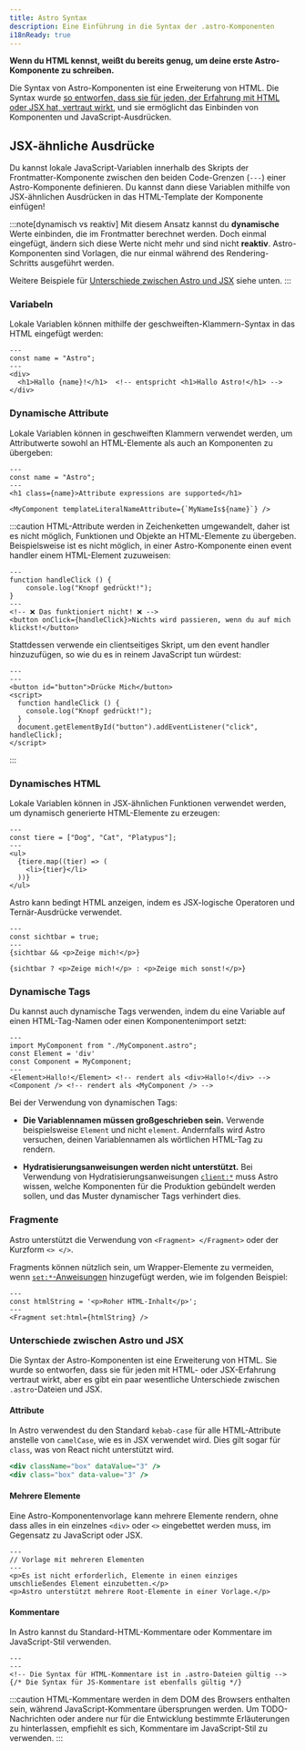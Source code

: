 ```yaml
---
title: Astro Syntax
description: Eine Einführung in die Syntax der .astro-Komponenten 
i18nReady: true
---
```


**Wenn du HTML kennst, weißt du bereits genug, um deine erste Astro-Komponente zu schreiben.**

Die Syntax von Astro-Komponenten ist eine Erweiterung von HTML. Die Syntax wurde [so entworfen, dass sie für jeden, der Erfahrung mit HTML oder JSX hat, vertraut wirkt](#unterschiede-zwischen-astro-und-jsx), und sie ermöglicht das Einbinden von Komponenten und JavaScript-Ausdrücken.

## JSX-ähnliche Ausdrücke

Du kannst lokale JavaScript-Variablen innerhalb des Skripts der Frontmatter-Komponente zwischen den beiden Code-Grenzen (`---`) einer Astro-Komponente definieren. Du kannst dann diese Variablen mithilfe von JSX-ähnlichen Ausdrücken in das HTML-Template der Komponente einfügen!

:::note[dynamisch vs reaktiv]
Mit diesem Ansatz kannst du **dynamische** Werte einbinden, die im Frontmatter berechnet werden. Doch einmal eingefügt, ändern sich diese Werte nicht mehr und sind nicht **reaktiv**. Astro-Komponenten sind Vorlagen, die nur einmal während des Rendering-Schritts ausgeführt werden.

Weitere Beispiele für [Unterschiede zwischen Astro und JSX](#unterschiede-zwischen-astro-und-jsx) siehe unten.
:::

### Variabeln

Lokale Variablen können mithilfe der geschweiften-Klammern-Syntax in das HTML eingefügt werden:

```astro title="src/components/Variables.astro" "{name}"
---
const name = "Astro";
---
<div>
  <h1>Hallo {name}!</h1>  <!-- entspricht <h1>Hallo Astro!</h1> -->
</div>
```

### Dynamische Attribute 

Lokale Variablen können in geschweiften Klammern verwendet werden, um Attributwerte sowohl an HTML-Elemente als auch an Komponenten zu übergeben:

```astro title="src/components/DynamicAttributes.astro" "{name}" "${name}"
---
const name = "Astro";
---
<h1 class={name}>Attribute expressions are supported</h1>

<MyComponent templateLiteralNameAttribute={`MyNameIs${name}`} />
```

:::caution
HTML-Attribute werden in Zeichenketten umgewandelt, daher ist es nicht möglich, Funktionen und Objekte an HTML-Elemente zu übergeben.
Beispielsweise ist es nicht möglich, in einer Astro-Komponente einen event handler einem HTML-Element zuzuweisen:

```astro title="tu-das-nicht.astro"
---
function handleClick () {
    console.log("Knopf gedrückt!");
}
---
<!-- ❌ Das funktioniert nicht! ❌ -->
<button onClick={handleClick}>Nichts wird passieren, wenn du auf mich klickst!</button>
```

Stattdessen verwende ein clientseitiges Skript, um den event handler hinzuzufügen, so wie du es in reinem JavaScript tun würdest:

```astro title="tu-stattdessen-das.astro"
---
---
<button id="button">Drücke Mich</button>
<script>
  function handleClick () {
    console.log("Knopf gedrückt!");
  }
  document.getElementById("button").addEventListener("click", handleClick);
</script>
```
:::

### Dynamisches HTML

Lokale Variablen können in JSX-ähnlichen Funktionen verwendet werden, um dynamisch generierte HTML-Elemente zu erzeugen:

```astro title="src/components/DynamicHtml.astro" "{item}"
---
const tiere = ["Dog", "Cat", "Platypus"];
---
<ul>
  {tiere.map((tier) => (
    <li>{tier}</li>
  ))}
</ul>
```

Astro kann bedingt HTML anzeigen, indem es JSX-logische Operatoren und Ternär-Ausdrücke verwendet.

```astro title="src/components/ConditionalHtml.astro" "visible"
---
const sichtbar = true;
---
{sichtbar && <p>Zeige mich!</p>}

{sichtbar ? <p>Zeige mich!</p> : <p>Zeige mich sonst!</p>}
```

### Dynamische Tags

Du kannst auch dynamische Tags verwenden, indem du eine Variable auf einen HTML-Tag-Namen oder einen Komponentenimport setzt:

```astro title="src/components/DynamicTags.astro" /Element|(?<!My)Component/
---
import MyComponent from "./MyComponent.astro";
const Element = 'div'
const Component = MyComponent;
---
<Element>Hallo!</Element> <!-- rendert als <div>Hallo!</div> -->
<Component /> <!-- rendert als <MyComponent /> -->
```

Bei der Verwendung von dynamischen Tags:

- **Die Variablennamen müssen großgeschrieben sein.** Verwende beispielsweise `Element` und nicht `element`. Andernfalls wird Astro versuchen, deinen Variablennamen als wörtlichen HTML-Tag zu rendern.

- **Hydratisierungsanweisungen werden nicht unterstützt.** Bei Verwendung von Hydratisierungsanweisungen [`client:*`](/de/guides/framework-components/#interaktive-komponenten-hydratisieren) muss Astro wissen, welche Komponenten für die Produktion gebündelt werden sollen, und das Muster dynamischer Tags verhindert dies.

### Fragmente

Astro unterstützt die Verwendung von `<Fragment> </Fragment>` oder der Kurzform `<> </>`.

Fragments können nützlich sein, um Wrapper-Elemente zu vermeiden, wenn [`set:*`-Anweisungen](/de/reference/directives-reference/#sethtml) hinzugefügt werden, wie im folgenden Beispiel:

```astro title="src/components/SetHtml.astro" "Fragment"
---
const htmlString = '<p>Roher HTML-Inhalt</p>';
---
<Fragment set:html={htmlString} />
```

### Unterschiede zwischen Astro und JSX

Die Syntax der Astro-Komponenten ist eine Erweiterung von HTML. Sie wurde so entworfen, dass sie für jeden mit HTML- oder JSX-Erfahrung vertraut wirkt, aber es gibt ein paar wesentliche Unterschiede zwischen `.astro`-Dateien und JSX.

#### Attribute

In Astro verwendest du den Standard `kebab-case` für alle HTML-Attribute anstelle von `camelCase`, wie es in JSX verwendet wird. Dies gilt sogar für `class`, was von React nicht unterstützt wird.

```jsx del={1} ins={2} title="example.astro"
<div className="box" dataValue="3" />
<div class="box" data-value="3" />
```

#### Mehrere Elemente

Eine Astro-Komponentenvorlage kann mehrere Elemente rendern, ohne dass alles in ein einzelnes `<div>` oder `<>` eingebettet werden muss, im Gegensatz zu JavaScript oder JSX.

```astro title="src/components/RootElements.astro"
---
// Vorlage mit mehreren Elementen 
---
<p>Es ist nicht erforderlich, Elemente in einen einziges umschließendes Element einzubetten.</p>
<p>Astro unterstützt mehrere Root-Elemente in einer Vorlage.</p>
```

#### Kommentare

In Astro kannst du Standard-HTML-Kommentare oder Kommentare im JavaScript-Stil verwenden.

```astro title="example.astro"
---
---
<!-- Die Syntax für HTML-Kommentare ist in .astro-Dateien gültig -->
{/* Die Syntax für JS-Kommentare ist ebenfalls gültig */}
```

:::caution
HTML-Kommentare werden in dem DOM des Browsers enthalten sein, während JavaScript-Kommentare übersprungen werden. Um TODO-Nachrichten oder andere nur für die Entwicklung bestimmte Erläuterungen zu hinterlassen, empfiehlt es sich, Kommentare im JavaScript-Stil zu verwenden.
:::

